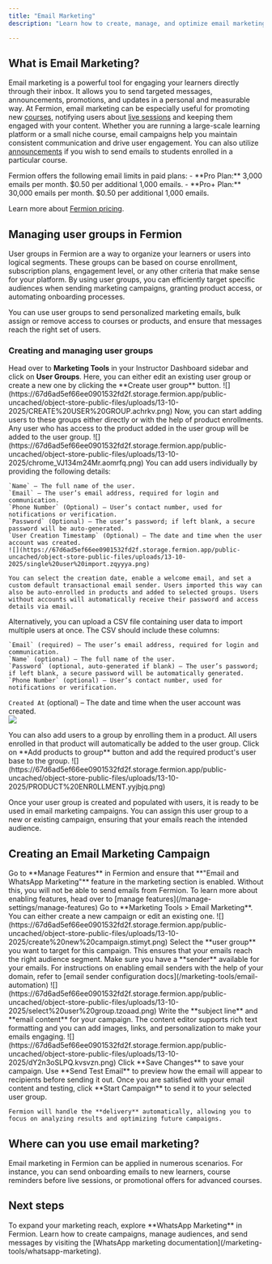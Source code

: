 ```yaml
---
title: "Email Marketing"
description: "Learn how to create, manage, and optimize email marketing campaigns using Fermion."

---
```


## What is Email Marketing?

Email marketing is a powerful tool for engaging your learners directly through their inbox. It allows you to send targeted messages, announcements, promotions, and updates in a personal and measurable way. At Fermion, email marketing can be especially useful for promoting new [courses](/setting-up-course/prerequisites), notifying users about [live sessions](/live-classes/what-are-live-classes) and keeping them engaged with your content. Whether you are running a large-scale learning platform or a small niche course, email campaigns help you maintain consistent communication and drive user engagement. You can also utilize [announcements](/setting-up-course/announcements) if you wish to send emails to students enrolled in a particular course.

<Check>
Fermion offers the following email limits in paid plans:
- **Pro Plan:** 3,000 emails per month. $0.50 per additional 1,000 emails.  
- **Pro+ Plan:** 30,000 emails per month. $0.50 per additional 1,000 emails.

Learn more about [Fermion pricing](https://fermion.app/pricing).
</Check>

## Managing user groups in Fermion

User groups in Fermion are a way to organize your learners or users into logical segments. These groups can be based on course enrollment, subscription plans, engagement level, or any other criteria that make sense for your platform. By using user groups, you can efficiently target specific audiences when sending marketing campaigns, granting product access, or automating onboarding processes.

<Tip>
You can use user groups to send personalized marketing emails, bulk assign or remove access to courses or products, and ensure that messages reach the right set of users.
</Tip>

### Creating and managing user groups
<Steps>
  <Step title="Navigate to User Groups">
    Head over to <strong>Marketing Tools</strong> in your Instructor Dashboard sidebar and click on <strong>User Groups</strong>. Here, you can either edit an existing user group or create a new one by clicking the **Create user group** button.
    ![](https://67d6ad5ef66ee0901532fd2f.storage.fermion.app/public-uncached/object-store-public-files/uploads/13-10-2025/CREATE%20USER%20GROUP.achrkv.png)
    Now, you can start adding users to these groups either directly or with the help of product enrollments. Any user who has access to the product added in the user group will be added to the user group.
    ![](https://67d6ad5ef66ee0901532fd2f.storage.fermion.app/public-uncached/object-store-public-files/uploads/13-10-2025/chrome_VJ134m24Mr.aomrfq.png)
  </Step>

  <Step title="Add users directly">
    You can add users individually by providing the following details:  

    `Name` – The full name of the user.  
    `Email` – The user’s email address, required for login and communication.  
    `Phone Number` (Optional) – User’s contact number, used for notifications or verification.  
    `Password` (Optional) – The user’s password; if left blank, a secure password will be auto-generated.  
    `User Creation Timestamp` (Optional) – The date and time when the user account was created.  
    ![](https://67d6ad5ef66ee0901532fd2f.storage.fermion.app/public-uncached/object-store-public-files/uploads/13-10-2025/single%20user%20import.zqyyya.png)

    You can select the creation date, enable a welcome email, and set a custom default transactional email sender. Users imported this way can also be auto-enrolled in products and added to selected groups. Users without accounts will automatically receive their password and access details via email.
  </Step>

  <Step title="Bulk import via CSV">
    Alternatively, you can upload a CSV file containing user data to import multiple users at once. The CSV should include these columns:  

    `Email` (required) – The user’s email address, required for login and communication.  
    `Name` (optional) – The full name of the user.  
    `Password` (optional, auto-generated if blank) – The user’s password; if left blank, a secure password will be automatically generated.  
    `Phone Number` (optional) – User’s contact number, used for notifications or verification.  
   `Created At` (optional) – The date and time when the user account was created.  
    ![](https://67d6ad5ef66ee0901532fd2f.storage.fermion.app/public-uncached/object-store-public-files/uploads/13-10-2025/bulk%20import.tuderc.png)

  </Step>

  <Step title="Add users via product enrollment">
    You can also add users to a group by enrolling them in a product. All users enrolled in that product will automatically be added to the user group.  
    Click on **Add products to group** button and add the required product's user base to the group.
    ![](https://67d6ad5ef66ee0901532fd2f.storage.fermion.app/public-uncached/object-store-public-files/uploads/13-10-2025/PRODUCT%20ENR0LLMENT.yyjbjq.png)
  </Step>

</Steps>

Once your user group is created and populated with users, it is ready to be used in email marketing campaigns. You can assign this user group to a new or existing campaign, ensuring that your emails reach the intended audience.

## Creating an Email Marketing Campaign

<Steps>
  <Step title="Enable 'WhatsApp and Email Marketing' feature">
    Go to **Manage Features** in Fermion and ensure that **"Email and WhatsApp Marketing"** feature in the marketing section is enabled. Without this, you will not be able to send emails from Fermion. To learn more about enabling features, head over to [manage features](/manage-settings/manage-features)
 </Step>

  <Step title="Navigate to email marketing">
    Go to **Marketing Tools > Email Marketing**. You can either create a new campaign or edit an existing one. 
    ![](https://67d6ad5ef66ee0901532fd2f.storage.fermion.app/public-uncached/object-store-public-files/uploads/13-10-2025/create%20new%20campaign.stimyt.png)
  </Step>

  <Step title="Assign user group and sender">
    Select the **user group** you want to target for this campaign. This ensures that your emails reach the right audience segment. Make sure you have a **sender** available for your emails. For instructions on enabling email senders with the help of your domain, refer to [email sender configuration docs](/marketing-tools/email-automation)
    ![](https://67d6ad5ef66ee0901532fd2f.storage.fermion.app/public-uncached/object-store-public-files/uploads/13-10-2025/select%20user%20group.tzoaad.png)
  </Step>

  <Step title="Compose email content">
    Write the **subject line** and **email content** for your campaign. The content editor supports rich text formatting and you can add images, links, and personalization to make your emails engaging.
    ![](https://67d6ad5ef66ee0901532fd2f.storage.fermion.app/public-uncached/object-store-public-files/uploads/13-10-2025/dY2n3oSLPQ.kvsvzn.png)
  </Step>

  <Step title="Save and test">
    Click **Save Changes** to save your campaign. Use **Send Test Email** to preview how the email will appear to recipients before sending it out.
  </Step>

  <Step title="Start campaign">
    Once you are satisfied with your email content and testing, click **Start Campaign** to send it to your selected user group. 
    
    Fermion will handle the **delivery** automatically, allowing you to focus on analyzing results and optimizing future campaigns.
  </Step>
</Steps>

## Where can you use email marketing?

Email marketing in Fermion can be applied in numerous scenarios. For instance, you can send onboarding emails to new learners, course reminders before live sessions, or promotional offers for advanced courses.

## Next steps

<Columns cols={1}>
  <Card title="WhatsApp Marketing">
    To expand your marketing reach, explore **WhatsApp Marketing** in Fermion. Learn how to create campaigns, manage audiences, and send messages by visiting the [WhatsApp marketing documentation](/marketing-tools/whatsapp-marketing).
  </Card>
</Columns>
